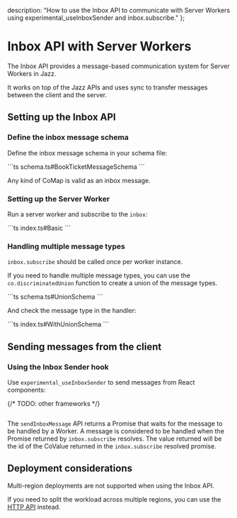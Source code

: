   description: "How to use the Inbox API to communicate with Server Workers using experimental_useInboxSender and inbox.subscribe."
};


# Inbox API with Server Workers

The Inbox API provides a message-based communication system for Server Workers in Jazz.

It works on top of the Jazz APIs and uses sync to transfer messages between the client and the server.

## Setting up the Inbox API

### Define the inbox message schema

Define the inbox message schema in your schema file:

<CodeGroup>
```ts schema.ts#BookTicketMessageSchema
```
</CodeGroup>

Any kind of CoMap is valid as an inbox message.

### Setting up the Server Worker

Run a server worker and subscribe to the `inbox`:

<CodeGroup>
```ts index.ts#Basic
```
</CodeGroup>

### Handling multiple message types

`inbox.subscribe` should be called once per worker instance.

If you need to handle multiple message types, you can use the `co.discriminatedUnion` function to create a union of the message types.

<CodeGroup>
```ts schema.ts#UnionSchema
```
</CodeGroup>

And check the message type in the handler:

<CodeGroup>
```ts index.ts#WithUnionSchema
```
</CodeGroup>

## Sending messages from the client

### Using the Inbox Sender hook

Use `experimental_useInboxSender` to send messages from React components:

{/* TODO: other frameworks */}
<CodeGroup>
```ts react.tsx
```
</CodeGroup>

The `sendInboxMessage` API returns a Promise that waits for the message to be handled by a Worker.
A message is considered to be handled when the Promise returned by `inbox.subscribe` resolves.
The value returned will be the id of the CoValue returned in the `inbox.subscribe` resolved promise.

## Deployment considerations

Multi-region deployments are not supported when using the Inbox API.

If you need to split the workload across multiple regions, you can use the [HTTP API](/docs/server-side/communicating-with-workers/http-requests) instead.
